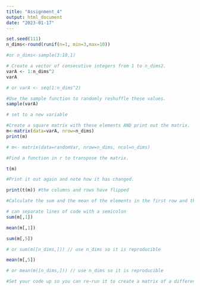 ```yaml
---
title: "Assignment_4"
output: html_document
date: "2023-01-17"
---
```



```r
set.seed(111)
n_dims<-round(runif(n=1, min=3,max=10))

#or n_dims<-sample(3:10,1)
```


```r
# Create a vector of consecutive integers from 1 to n_dims2.
varA <- 1:n_dims^2
varA

# or varA <- seq(1:n_dims^2)
```


```r
#Use the sample function to randomly reshuffle these values.
sample(varA)

# set to a new variable
```


```r
#Create a square matrix with these elements AND print out the matrix.
m<-matrix(data=varA, nrow=n_dims)
print(m)

# m<- matrix(data=randomVar, nrow=n_dims, ncol=n_dims)
```


```r
#Find a function in r to transpose the matrix.

t(m)

```


```r
#Print it out again and note how it has changed.

print(t(m)) #the columns and rows have flipped

```


```r
#Calculate the sum and the mean of the elements in the first row and then the last row.

# can separate lines of code with a semicolon
sum(m[,1])

```
```r
mean(m[,1])
```
```r
sum(m[,5])

# or sum(m([n_dims,])) // use n_dims so it is reproducible 
```
```r
mean(m[,5])

# or mean(m([n_dims,])) // use n_dims so it is reproducible 
```


```r
#Set your code up so you can re-run it to create a matrix of a different size by only changing the n_dims value

```

